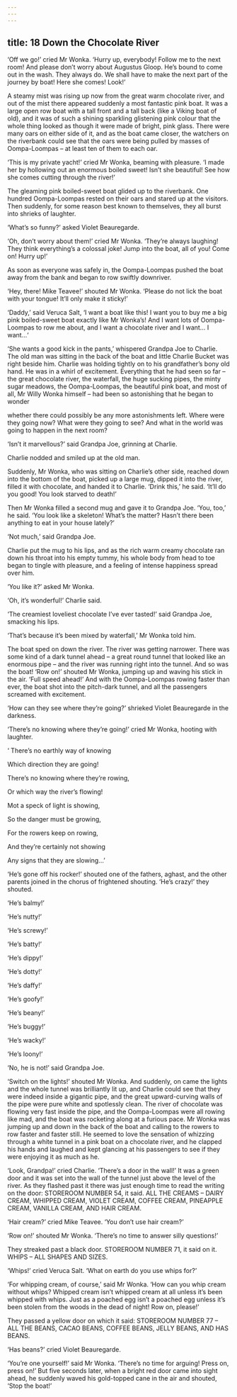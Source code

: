 ```yaml
---
---
---
```

title: 18 Down the Chocolate River
---

‘Off we go!’ cried Mr Wonka. ‘Hurry up, everybody! Follow me to the next room! And please don’t worry about Augustus Gloop. He’s bound to come out in the wash. They always do. We shall have to make the next part of the journey by boat! Here she comes! Look!’

A steamy mist was rising up now from the great warm chocolate river, and out of the mist there appeared suddenly a most fantastic pink boat. It was a large open row boat with a tall front and a tall back (like a Viking boat of old), and it was of such a shining sparkling glistening pink colour that the whole thing looked as though it were made of bright, pink glass. There were many oars on either side of it, and as the boat came closer, the watchers on the riverbank could see that the oars were being pulled by masses of Oompa-Loompas – at least ten of them to each oar.

‘This is my private yacht!’ cried Mr Wonka, beaming with pleasure. ‘I made her by hollowing out an enormous boiled sweet! Isn’t she beautiful! See how she comes cutting through the river!’

The gleaming pink boiled-sweet boat glided up to the riverbank. One hundred Oompa-Loompas rested on their oars and stared up at the visitors. Then suddenly, for some reason best known to themselves, they all burst into shrieks of laughter.

‘What’s so funny?’ asked Violet Beauregarde.

‘Oh, don’t worry about them!’ cried Mr Wonka. ‘They’re always laughing! They think everything’s a colossal joke! Jump into the boat, all of you! Come on! Hurry up!’

As soon as everyone was safely in, the Oompa-Loompas pushed the boat away from the bank and began to row swiftly downriver.

‘Hey, there! Mike Teavee!’ shouted Mr Wonka. ‘Please do not lick the boat with your tongue! It’ll only make it sticky!’

‘Daddy,’ said Veruca Salt, ‘I want a boat like this! I want you to buy me a big pink boiled-sweet boat exactly like Mr Wonka’s! And I want lots of Oompa-Loompas to row me about, and I want a chocolate river and I want… I want…‘

‘She wants a good kick in the pants,’ whispered Grandpa Joe to Charlie. The old man was sitting in the back of the boat and little Charlie Bucket was right beside him. Charlie was holding tightly on to his grandfather’s bony old hand. He was in a whirl of excitement. Everything that he had seen so far – the great chocolate river, the waterfall, the huge sucking pipes, the minty sugar meadows, the Oompa-Loompas, the beautiful pink boat, and most of all, Mr Willy Wonka himself – had been so astonishing that he began to wonder



whether there could possibly be any more astonishments left. Where were they going now? What were they going to see? And what in the world was going to happen in the next room?

‘Isn’t it marvellous?’ said Grandpa Joe, grinning at Charlie.

Charlie nodded and smiled up at the old man.

Suddenly, Mr Wonka, who was sitting on Charlie’s other side, reached down into the bottom of the boat, picked up a large mug, dipped it into the river, filled it with chocolate, and handed it to Charlie. ‘Drink this,’ he said. ‘It’ll do you good! You look starved to death!’

Then Mr Wonka filled a second mug and gave it to Grandpa Joe. ‘You, too,’ he said. ‘You look like a skeleton! What’s the matter? Hasn’t there been anything to eat in your house lately?’

‘Not much,’ said Grandpa Joe.

Charlie put the mug to his lips, and as the rich warm creamy chocolate ran down his throat into his empty tummy, his whole body from head to toe began to tingle with pleasure, and a feeling of intense happiness spread over him.

‘You like it?’ asked Mr Wonka.

‘Oh, it’s wonderful!’ Charlie said.

‘The creamiest loveliest chocolate I’ve ever tasted!’ said Grandpa Joe, smacking his lips.

‘That’s because it’s been mixed by waterfall,’ Mr Wonka told him.

The boat sped on down the river. The river was getting narrower. There was some kind of a dark tunnel ahead – a great round tunnel that looked like an enormous pipe – and the river was running right into the tunnel. And so was the boat! ‘Row on!’ shouted Mr Wonka, jumping up and waving his stick in the air. ‘Full speed ahead!’ And with the Oompa-Loompas rowing faster than ever, the boat shot into the pitch-dark tunnel, and all the passengers screamed with excitement.

‘How can they see where they’re going?’ shrieked Violet Beauregarde in the darkness.

‘There’s no knowing where they’re going!’ cried Mr Wonka, hooting with laughter.

‘ There’s no earthly way of knowing



Which direction they are going!



There’s no knowing where they’re rowing,



Or which way the river’s flowing!



Mot a speck of light is showing,



So the danger must be growing,



For the rowers keep on rowing,



And they’re certainly not showing



Any signs that they are slowing…’



‘He’s gone off his rocker!’ shouted one of the fathers, aghast, and the other parents joined in the chorus of frightened shouting. ‘He’s crazy!’ they shouted.

‘He’s balmy!’

‘He’s nutty!’

‘He’s screwy!’

‘He’s batty!’

‘He’s dippy!’

‘He’s dotty!’

‘He’s daffy!’

‘He’s goofy!’

‘He’s beany!’

‘He’s buggy!’

‘He’s wacky!’

‘He’s loony!’

‘No, he is not!’ said Grandpa Joe.

‘Switch on the lights!’ shouted Mr Wonka. And suddenly, on came the lights and the whole tunnel was brilliantly lit up, and Charlie could see that they were indeed inside a gigantic pipe, and the great upward-curving walls of the pipe were pure white and spotlessly clean. The river of chocolate was flowing very fast inside the pipe, and the Oompa-Loompas were all rowing like mad, and the boat was rocketing along at a furious pace. Mr Wonka was jumping up and down in the back of the boat and calling to the rowers to row faster and faster still. He seemed to love the sensation of whizzing through a white tunnel in a pink boat on a chocolate river, and he clapped his hands and laughed and kept glancing at his passengers to see if they were enjoying it as much as he.

‘Look, Grandpa!’ cried Charlie. ‘There’s a door in the wall!’ It was a green door and it was set into the wall of the tunnel just above the level of the river. As they flashed past it there was just enough time to read the writing on the door: STOREROOM NUMBER 54, it said. ALL THE CREAMS – DAIRY CREAM, WHIPPED CREAM, VIOLET CREAM, COFFEE CREAM, PINEAPPLE CREAM, VANILLA CREAM, AND HAIR CREAM.

‘Hair cream?’ cried Mike Teavee. ‘You don’t use hair cream?’

‘Row on!’ shouted Mr Wonka. ‘There’s no time to answer silly questions!’

They streaked past a black door. STOREROOM NUMBER 71, it said on it. WHIPS – ALL SHAPES AND SIZES.

‘Whips!’ cried Veruca Salt. ‘What on earth do you use whips for?’

‘For whipping cream, of course,’ said Mr Wonka. ‘How can you whip cream without whips? Whipped cream isn’t whipped cream at all unless it’s been whipped with whips. Just as a poached egg isn’t a poached egg unless it’s been stolen from the woods in the dead of night! Row on, please!’

They passed a yellow door on which it said: STOREROOM NUMBER 77 – ALL THE BEANS, CACAO BEANS, COFFEE BEANS, JELLY BEANS, AND HAS BEANS.

‘Has beans?’ cried Violet Beauregarde.

‘You’re one yourself!’ said Mr Wonka. ‘There’s no time for arguing! Press on, press on!’ But five seconds later, when a bright red door came into sight ahead, he suddenly waved his gold-topped cane in the air and shouted, ‘Stop the boat!’